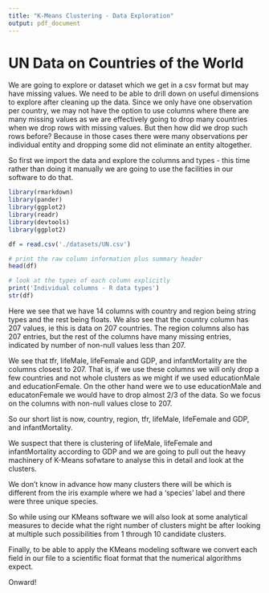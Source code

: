 ```yaml
---
title: "K-Means Clustering - Data Exploration"
output: pdf_document
---
```


# UN Data on Countries of the World
We are going to explore or dataset which we get in a csv format but may have missing values. We need to be able to drill down on useful dimensions to explore after cleaning up the data. Since we only have one observation per country, we may not have the option to use columns where there are many missing values as we are effectively going to drop many countries when we drop rows with missing values. But then how did we drop such rows before? Because in those cases there were many observations per individual entity and dropping some did not eliminate an entity altogether.

So first we import the data and explore the columns and types - this time rather than doing it manually we are going to use the facilities in our software to do that.

```r
library(rmarkdown)
library(pander)
library(ggplot2)
library(readr)
library(devtools)
library(ggplot2)
```

```r
df = read.csv('./datasets/UN.csv')

# print the raw column information plus summary header
head(df)

# look at the types of each column explicitly
print('Individual columns - R data types')
str(df)
```

Here we see that we have 14 columns with country and region being string types and the rest being floats. We also see that the country column has 207 values, ie this is data on 207 countries. The region columns also has 207 entries, but the rest of the columns have many missing entries, indicated by number of non-null values less than 207.

We see that tfr, lifeMale, lifeFemale and GDP, and infantMortality are the columns closest to 207. That is, if we use these columns we will only drop a few countries and not whole clusters as we might if we used educationMale and educationFemale. On the other hand were we to use educationMale and educatonFemale we would have to drop almost 2/3 of the data. So we focus on the columns with non-null values close to 207.

So our short list is now, country, region, tfr, lifeMale, lifeFemale and GDP, and infantMortality.

We suspect that there is clustering of lifeMale, lifeFemale and infantMortality according to GDP and we are going to pull out the heavy machinery of K-Means sofwtare to analyse this in detail and look at the clusters.

We don't know in advance how many clusters there will be which is different from the iris example where we had a 'species' label and there were three unique species.

So while using our KMeans software we will also look at some analytical measures to decide what the right number of clusters might be after looking at multiple such possibilities from 1 through 10 candidate clusters.

Finally, to be able to apply the KMeans modeling software we convert each field in our file to a scientific float format that the numerical algorithms expect.

Onward!

